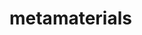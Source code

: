 # metamaterials
<script type="math/tex; mode=display">\frac{\bar{Y} - \mu}{\sigma_Y/\sqrt{N}}</script>
